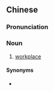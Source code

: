 {{also|工作场所}}
==Chinese==
{{zh-forms|s=工作场所|type=22}}

===Pronunciation===
{{zh-pron
|m=gōngzuò 場suǒ
|c=gung1 zok3 coeng4 so2
|cat=n
}}

===Noun===
{{zh-noun}}

# [[workplace]]

====Synonyms====
* {{zh-l|職場}}